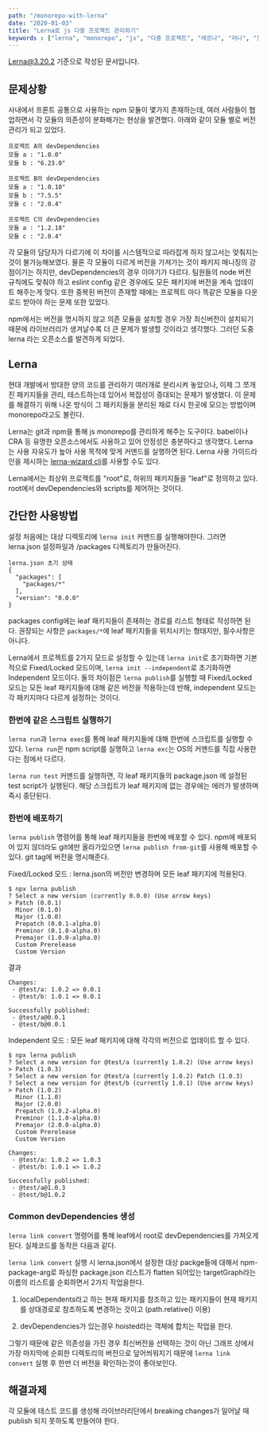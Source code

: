 ```yaml
---
path: "/monorepo-with-lerna"
date: "2020-01-03"
title: "Lerna로 js 다중 프로젝트 관리하기"
keywords : ["lerna", "monorepo", "js", "다중 프로젝트", "레르나", "러나", "모노레포"]
---
```


Lerna@3.20.2 기준으로 작성된 문서입니다.

## 문제상황
사내에서 프론트 공통으로 사용하는 npm 모듈이 몇가지 존재하는데, 여러 사람들이 협업하면서 각 모듈의 의존성이 분화해가는 현상을 발견했다.
아래와 같이 모듈 별로 버전 관리가 되고 있었다.

```
프로젝트 A의 devDependencies
모듈 a : "1.0.0"
모듈 b : "6.23.0"

프로젝트 B의 devDependencies
모듈 a : "1.0.10"
모듈 b : "7.5.5"
모듈 c : "2.0.4"

프로젝트 C의 devDependencies
모듈 a : "1.2.18"
모듈 c : "2.0.4"
```

각 모듈의 담당자가 다르기에 이 차이를 시스템적으로 따라잡게 하지 않고서는 맞춰지는 것이 불가능해보였다.
물론 각 모듈이 다르게 버전을 가져가는 것이 패키지 매니징의 강점이기는 하지만, 
devDependencies의 경우 이야기가 다르다. 팀원들의 node 버전 규칙에도 맞춰야 하고 eslint config 같은 경우에도 모든 패키지에 버전을 계속 업데이트 해주는게 맞다.
또한 중복된 버전이 존재할 때에는 프로젝트 마다 똑같은 모듈을 다운로드 받아야 하는 문제 또한 있었다.

npm에서는 버전을 명시하지 않고 의존 모듈을 설치할 경우 가장 최신버전이 설치되기 때문에 라이브러리가 생겨날수록 더 큰 문제가 발생할 것이라고 생각했다.
그러던 도중 lerna 라는 오픈소스를 발견하게 되었다.


## Lerna
현대 개발에서 방대한 양의 코드를 관리하기 여러개로 분리시켜 놓았으나, 이제 그 쪼개진 패키지들을 관리, 테스트하는데 있어서 복잡성이 증대되는 문제가 발생했다. 이 문제를 해결하기 위해 나온 방식이 그 패키지들을 분리된 채로 다시 한곳에 모으는 방법이며 monorepo라고도 불린다.

Lerna는 git과 npm을 통해 js monorepo를 관리하게 해주는 도구이다. babel이나 CRA 등 유명한 오픈소스에서도 사용하고 있어 안정성은 충분하다고 생각했다.
Lerna는 사용 자유도가 높아 사용 목적에 맞게 커맨드를 실행하면 된다.
Lerna 사용 가이드라인을 제시하는 [lerna-wizard cli](https://github.com/webuniverseio/lerna-wizard)를 사용할 수도 있다.

Lerna에서는 최상위 프로젝트를 "root"로, 하위의 패키지들을 "leaf"로 정의하고 있다.
root에서 devDependencies와 scripts를 제어하는 것이다.

## 간단한 사용방법

설정 처음에는 대상 디렉토리에 `lerna init` 커맨드를 실행해야한다. 그러면 lerna.json 설정파일과 /packages 디렉토리가 만들어진다.

```
lerna.json 초기 상태
{
  "packages": [
    "packages/*"
  ],
  "version": "0.0.0"
}
```

packages config에는 leaf 패키지들이 존재하는 경로를 리스트 형태로 작성하면 된다.
권장되는 사항은 `packages/*`에 leaf 패키지들을 위치시키는 형태지만, 필수사항은 아니다.

Lerna에서 프로젝트를 2가지 모드로 설정할 수 있는데 `lerna init`로 초기화하면 기본적으로 Fixed/Locked 모드이며,
`lerna init --independent`로 초기화하면 Independent 모드이다.
둘의 차이점은  `lerna publish`를 실행할 때 Fixed/Locked 모드는 모든 leaf 패키지들에 대해 같은 버전을 적용하는데 반해,
independent 모드는 각 패키지마다 다르게 설정하는 것이다.

### 한번에 같은 스크립트 실행하기
`lerna run`과 `lerna exec`를 통해 leaf 패키지들에 대해 한번에 스크립트를 실행할 수 있다.
`lerna run`은 npm script를 실행하고 `lerna exc`는 OS의 커맨드를 직접 사용한다는 점에서 다르다.

`lerna run test` 커맨드를 실행하면, 각 leaf 패키지들의 package.json 에 설정된 test script가 실행된다.
해당 스크립트가 leaf 패키지에 없는 경우에는 에러가 발생하며 즉시 중단된다.

### 한번에 배포하기
`lerna publish` 명령어를 통해 leaf 패키지들을 한번에 배포할 수 있다.
npm에 배포되어 있지 않더라도 git에만 올라가있으면 `lerna publish from-git`를 사용해 배포할 수 있다. git tag에 버전을 명시해준다.

Fixed/Locked 모드 : lerna.json의 버전만 변경하며 모든 leaf 패키지에 적용된다.

```commands
$ npx lerna publish
? Select a new version (currently 0.0.0) (Use arrow keys)
> Patch (0.0.1)
  Minor (0.1.0)
  Major (1.0.0)
  Prepatch (0.0.1-alpha.0)
  Preminor (0.1.0-alpha.0)
  Premajor (1.0.0-alpha.0)
  Custom Prerelease
  Custom Version

```

결과
```commands
Changes:
 - @test/a: 1.0.2 => 0.0.1
 - @test/b: 1.0.1 => 0.0.1
 
Successfully published:
 - @test/a@0.0.1
 - @test/b@0.0.1
```

Independent 모드 : 모든 leaf 패키지에 대해 각각의 버전으로 업데이트 할 수 있다.

```
$ npx lerna publish
? Select a new version for @test/a (currently 1.0.2) (Use arrow keys)
> Patch (1.0.3)
? Select a new version for @test/a (currently 1.0.2) Patch (1.0.3)
? Select a new version for @test/b (currently 1.0.1) (Use arrow keys)
> Patch (1.0.2)
  Minor (1.1.0)
  Major (2.0.0)
  Prepatch (1.0.2-alpha.0)
  Preminor (1.1.0-alpha.0)
  Premajor (2.0.0-alpha.0)
  Custom Prerelease
  Custom Version

```

```
Changes:
 - @test/a: 1.0.2 => 1.0.3
 - @test/b: 1.0.1 => 1.0.2
 
Successfully published:
 - @test/a@1.0.3
 - @test/b@1.0.2
```

### Common devDependencies 생성
`lerna link convert` 명령어를 통해 leaf에서 root로 devDependencies를 가져오게 된다. 실제코드를 동작은 다음과 같다.

`lerna link convert` 실행 시 lerna.json에서 설정한 대상 packge들에 대해서
 npm-package-arg로 파싱한  package.json 리스트가 flatten 되어있는 targetGraph라는 이름의 리스트를 순회하면서 2가지 작업을한다.
 
1. localDependents라고 하는 현재 패키지를 참조하고 있는 패키지들이 현재 패키지를 상대경로로 참조하도록 변경하는 것이고 (path.relative() 이용)

2. devDependencies가 있는경우 hoisted라는 객체에 합치는 작업을 한다.

그렇기 때문에 같은 의존성을 가진 경우 최신버전을 선택하는 것이 아닌 그래프 상에서 가장 마지막에 순회한 디렉토리의 버전으로 덮어씌워지기 때문에  `lerna link convert` 실행 후 한번 더 버전을 확인하는것이 좋아보인다.

## 해결과제
각 모듈에 테스트 코드를 생성해 라이브러리단에서 breaking changes가 일어날 때 publish 되지 못하도록 만들어야 한다.